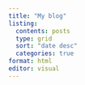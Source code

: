 ```yaml
---
title: "My blog"
listing:
  contents: posts
  type: grid
  sort: "date desc"
  categories: true
format: html
editor: visual
---
```


## 
